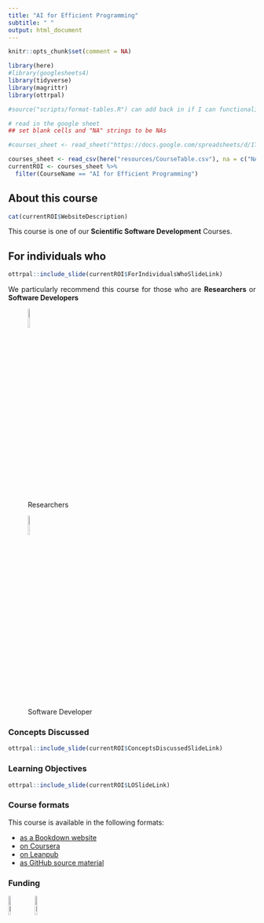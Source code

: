 ```yaml
---
title: "AI for Efficient Programming"
subtitle: " "
output: html_document
---
```


<style type="text/css">
  body{
  text-align: justify;
  text-justify: inter-word;
}
</style>

<style>
 pre {
        border: 0;
    }
</style>

```r
knitr::opts_chunk$set(comment = NA)
```

```r

library(here)
#library(googlesheets4)
library(tidyverse)
library(magrittr)
library(ottrpal)

#source("scripts/format-tables.R") can add back in if I can functionalize this -- which I totally can from what I was reading online
```


```r
# read in the google sheet
## set blank cells and "NA" strings to be NAs

#courses_sheet <- read_sheet("https://docs.google.com/spreadsheets/d/1TiNdu92hK-0FN8GbmWi_QbdUaX2yJF76yFt2oljm_qE/edit?usp=sharing", na = c("NA", ""))

courses_sheet <- read_csv(here("resources/CourseTable.csv"), na = c("NA", ""))
currentROI <- courses_sheet %>%
  filter(CourseName == "AI for Efficient Programming")
```
## About this course

```r
cat(currentROI$WebsiteDescription)
```

This course is one of our **Scientific Software Development** Courses.

## For individuals who

```r
ottrpal::include_slide(currentROI$ForIndividualsWhoSlideLink)
```

We particularly recommend this course for those who are **Researchers** or **Software Developers**

![Researchers](resources/images/NewToDataScience.png){width=10% height=10%}

![Software Developer](resources/images/SoftwareDeveloper.png){width=10% height=10%}

### Concepts Discussed

```r
ottrpal::include_slide(currentROI$ConceptsDiscussedSlideLink)
```

### Learning Objectives

```r
ottrpal::include_slide(currentROI$LOSlideLink)
```

### Course formats

This course is available in the following formats:

- [as a Bookdown website](`r currentROI$BookdownLink`)
- [on Coursera](`r currentROI$CourseraLink`)
- [on Leanpub](`r currentROI$LeanpubLink`)
- [as GitHub source material](`r currentROI$GithubLink`)

### Funding

[![ITCR](resources/images/ITCRLogo.png){width=10% height=10%}](https://itcr.cancer.gov/)
[![Fred Hutch Cancer Center](resources/images/fhlogo.png){width=10% height=10%}](https://www.fredhutch.org/en/about/about-the-hutch.html)
